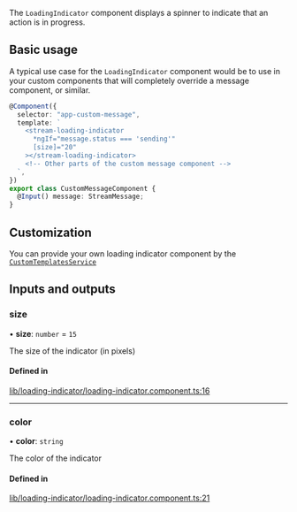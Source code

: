 The `LoadingIndicator` component displays a spinner to indicate that an action is in progress.

## Basic usage

A typical use case for the `LoadingIndicator` component would be to use in your custom components that will completely override a message component, or similar.

```typescript
@Component({
  selector: "app-custom-message",
  template: `
    <stream-loading-indicator
      *ngIf="message.status === 'sending'"
      [size]="20"
    ></stream-loading-indicator>
    <!-- Other parts of the custom message component -->
  `,
})
export class CustomMessageComponent {
  @Input() message: StreamMessage;
}
```

## Customization

You can provide your own loading indicator component by the [`CustomTemplatesService`](../services/CustomTemplatesService.mdx)

[//]: # "Start of generated content"
## Inputs and outputs 


### size

• **size**: `number` = `15`

The size of the indicator (in pixels)

#### Defined in

[lib/loading-indicator/loading-indicator.component.ts:16](https://github.com/GetStream/stream-chat-angular/blob/1579a4e/projects/stream-chat-angular/src/lib/loading-indicator/loading-indicator.component.ts#L16)

___

### color

• **color**: `string`

The color of the indicator

#### Defined in

[lib/loading-indicator/loading-indicator.component.ts:21](https://github.com/GetStream/stream-chat-angular/blob/1579a4e/projects/stream-chat-angular/src/lib/loading-indicator/loading-indicator.component.ts#L21)

[//]: # "End of generated content"
